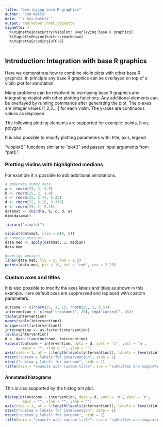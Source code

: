 ---
title: "Overlaying base R graphics"
author: "Tom Kelly"
date: "`r Sys.Date()`"
output: rmarkdown::html_vignette
vignette: >
  %\VignetteIndexEntry{vioplot: Overlaying base R graphics}
  %\VignetteEngine{knitr::rmarkdown}
  %\VignetteEncoding{UTF-8}
---

## Introduction: Integration with base R graphics

Here we demonstrate how to combine violin plots with other base R graphics. In principle any base R graphics can be overlayed on top of a violin plot for annotation.

Many problems can be resolved by overlaying base R graphics and integrating vioplot with other plotting functions. Any additional elements can be overlayed by running commands after generating the plot. The x-axes are integer values [1,2,3,…] for each violin. The y-axes are continuous values as displayed.

The following plotting elements are supported for example: points, lines, polygon

It is also possible to modify plotting parameters with: title, axis, legend

"vioplot()" functions similar to "plot()" and passes input arguments from "par()".

### Plotting violins with highlighted medians

For example it is possible to add additional annotations. 

```{r}
# generate dummy data
a <- rnorm(25, 3, 0.5)
b <- rnorm(25, 2, 1.0)
c <- rnorm(25, 2.75, 0.25)
d <- rnorm(25, 3.15, 0.375)
e <- rnorm(25, 1, 0.25)
datamat <- cbind(a, b, c, d, e)
dim(datamat)
```

```{r}
library("vioplot")
```


```{r}
vioplot(datamat, ylim = c(0, 5))
# compute medians
data.med <- apply(datamat, 2, median)
data.med

#overlay medians
lines(data.med, lty = 2, lwd = 1.5)
points(data.med, pch = 19, col = "red", cex = 2.25)
```

### Custom axes and titles

It is also possible to modify the axes labels and titles as shown in this example. Here default axes are suppressed and replaced with custom parameters.

```{r}
outcome <- c(rnorm(25, 3, 1), rnorm(25, 2, 0.5))
intervention <- c(rep("treatment", 25), rep("control", 25))
table(intervention)
names(table(intervention))
unique(sort(intervention))
intervention <- as.factor(intervention)
levels(intervention)
d <- data.frame(outcome, intervention)
vioplot(outcome ~ intervention, data = d, xaxt = 'n', yaxt = 'n', 
        main = "", xlab = "", ylab = "")
axis(side = 1, at = 1:length(levels(intervention)), labels = levels(intervention))
mtext("custom x labels for intervention", side = 1)
mtext("custom y labels for outcome", side = 2)
title(main = "example with custom title", sub = "subtitles are supported")
```

#### Annotated histograms

This is also supported by the histogram plot.

```{r}
histoplot(outcome ~ intervention, data = d, xaxt = 'n', yaxt = 'n', 
        main = "", xlab = "", ylab = "")
axis(side = 1, at = 1:length(levels(intervention)), labels = levels(intervention))
mtext("custom x labels for intervention", side = 1)
mtext("custom y labels for outcome", side = 2)
title(main = "example with custom title", sub = "subtitles are supported")
```
